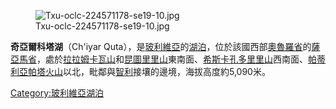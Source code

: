 {{coord|18|2|59|S|69|3|03|W|display=title|region:BO_type:waterbody_source:GNS-enwiki}}
[[Image:Txu-oclc-224571178-se19-10.jpg|thumb]]

'''奇亞爾科塔湖'''（Ch'iyar Quta），是[[玻利維亞|玻利維亞]]的[[湖泊|湖泊]]，位於該國西部[[奧魯羅省|奧魯羅省]]的[[薩亞馬省|薩亞馬省]]，處於[[拉拉姆卡瓦山|拉拉姆卡瓦山]]和[[昆圖里里山|昆圖里里山]]東南面、[[希斯卡孔多里里山|希斯卡孔多里里山]]西南面、[[帕蒂利亞帕塔火山|帕蒂利亞帕塔火山]]以北，毗鄰與[[智利|智利]]接壤的邊境，海拔高度約5,090米。

{{Bolivia-geo-stub}}
[[Category:玻利維亞湖泊|Category:玻利維亞湖泊]]